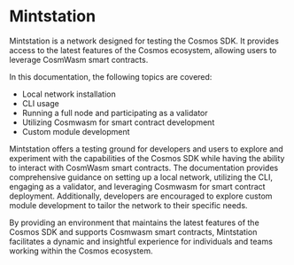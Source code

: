 # Mintstation

Mintstation is a network designed for testing the Cosmos SDK. It provides access to the latest features of the Cosmos ecosystem, allowing users to leverage CosmWasm smart contracts.

In this documentation, the following topics are covered:

- Local network installation
- CLI usage
- Running a full node and participating as a validator
- Utilizing Cosmwasm for smart contract development
- Custom module development

Mintstation offers a testing ground for developers and users to explore and experiment with the capabilities of the Cosmos SDK while having the ability to interact with CosmWasm smart contracts. The documentation provides comprehensive guidance on setting up a local network, utilizing the CLI, engaging as a validator, and leveraging Cosmwasm for smart contract deployment. Additionally, developers are encouraged to explore custom module development to tailor the network to their specific needs.

By providing an environment that maintains the latest features of the Cosmos SDK and supports Cosmwasm smart contracts, Mintstation facilitates a dynamic and insightful experience for individuals and teams working within the Cosmos ecosystem.
